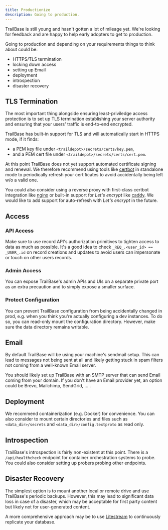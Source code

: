 ```yaml
---
title: Productionize
description: Going to production.
---
```



<Aside type="caution" title="Production">
  TrailBase is still young and hasn't gotten a lot of mileage yet. We're looking
  for feedback and are happy to help early adopters to get to production.
</Aside>

Going to production and depending on your requirements things to think about
could be:

- HTTPS/TLS termination
- locking down access
- setting up Email
- deployment
- introspection
- disaster recovery

## TLS Termination

The most important thing alongside ensuring least-priviledge access protection
is to set up TLS termination establishing your server authority and ensuring
that your users' traffic is end-to-end encrypted.

TrailBase has built-in support for TLS and will automatically start in HTTPS
mode, if it finds:

 * a PEM key file under `<traildepot>/secrets/certs/key.pem`,
 * and a PEM cert file under `<traildepot>/secrets/certs/cert.pem`.

At this point TrailBase does not yet support automated certificate signing and
renewal.
We therefore recommend using tools like [certbot](https://certbot.eff.org/) in
standalone mode to periodically refresh your certificates to avoid accidentally
being left w/o a valid one.

You could also consider using a reverse proxy with first-class certbot integration
like [nginx](https://nginx.org) or built-in support for *Let's encrypt* like
[caddy](https://caddyserver.com/).
We would like to add support for auto-refresh with *Let's encrypt* in the
future.

## Access

### API Access

Make sure to use record API's authorization primitives to tighten access to
data as much as possible. It's a good idea to check `_REQ_.<user_id> ==
_USER_.id` on record creations and updates to avoid users can impersonate or
touch on other users records.

### Admin Access

You can expose TrailBase's admin APIs and UIs on a separate private port as an
extra precaution and to simply expose a smaller surface.

### Protect Configuration

You can prevent TrailBase configuration from being accidentally changed in
prod, e.g. when you think you're actually configuring a dev instances. To do
so, you can read-only mount the configuration directory. However, make sure the
data directory remains writable.

## Email

By default TrailBase will be using your machine's sendmail setup. This can lead
to messages not being sent at all and likely getting stuck in spam filters not
coming from a well-known Email server.

You should likely set up TrailBase with an SMTP server that can send Email
coming from your domain. If you don't have an Email provider yet, an option
could be Brevo, Mailchimp, SendGrid, ... .

## Deployment

We recommend containerization (e.g. Docker) for convenience. You can also
consider to mount certain directories and files such as `<data_dir>/secrets`
and `<data_dir>/config.textproto` as read only.

## Introspection

TrailBase's introspection is fairly non-existent at this point. There is a
`/api/healthcheck` endpoint for container orchestration systems to probe.
You could also consider setting up probers probing other endpoints.

## Disaster Recovery

The simplest option is to mount another local or remote drive and use
TrailBase's periodic backups.
However, this may lead to significant data loss in case of a disaster, which
may be acceptable for first party content but likely not for user-generated
content.

A more comprehensive approach may be to use [Litestream](https://litestream.io/)
to continuously replicate your database.
